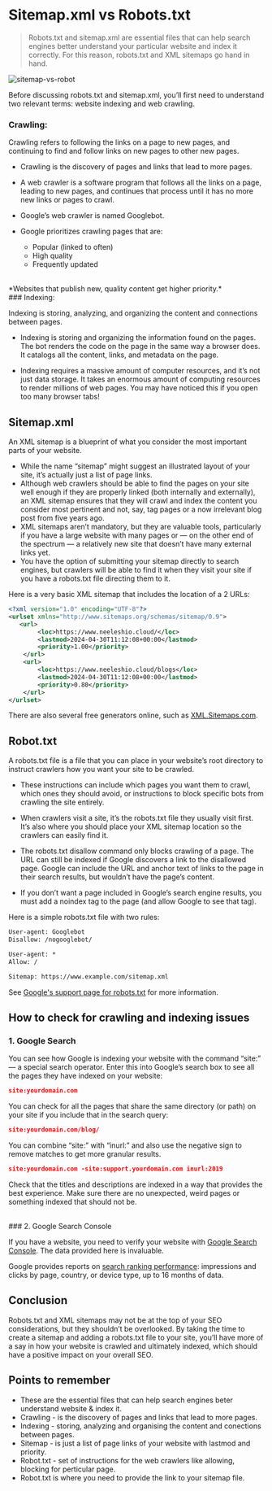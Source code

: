 # Sitemap.xml vs Robots.txt

> Robots.txt and sitemap.xml are essential files that can help search engines better understand your particular website and index it correctly. For this reason, robots.txt and XML sitemaps go hand in hand.

![sitemap-vs-robot](/sitemap-vs-robotstxt.png)

Before discussing robots.txt and sitemap.xml, you’ll first need to understand two relevant terms: website indexing and web crawling.

### Crawling:

Crawling refers to following the links on a page to new pages, and continuing to find and follow links on new pages to other new pages.

-   Crawling is the discovery of pages and links that lead to more pages.

-   A web crawler is a software program that follows all the links on a page, leading to new pages, and continues that process until it has no more new links or pages to crawl.

-   Google’s web crawler is named Googlebot.

-   Google prioritizes crawling pages that are:

    -   Popular (linked to often)
    -   High quality
    -   Frequently updated

<br />
*Websites that publish new, quality content get higher priority.*

<br />
### Indexing:

Indexing is storing, analyzing, and organizing the content and connections between pages.

-   Indexing is storing and organizing the information found on the pages. The bot renders the code on the page in the same way a browser does. It catalogs all the content, links, and metadata on the page.

-   Indexing requires a massive amount of computer resources, and it’s not just data storage. It takes an enormous amount of computing resources to render millions of web pages. You may have noticed this if you open too many browser tabs!

## Sitemap.xml

An XML sitemap is a blueprint of what you consider the most important parts of your website.

-   While the name “sitemap” might suggest an illustrated layout of your site, it’s actually just a list of page links.
-   Although web crawlers should be able to find the pages on your site well enough if they are properly linked (both internally and externally), an XML sitemap ensures that they will crawl and index the content you consider most pertinent and not, say, tag pages or a now irrelevant blog post from five years ago.
-   XML sitemaps aren’t mandatory, but they are valuable tools, particularly if you have a large website with many pages or — on the other end of the spectrum — a relatively new site that doesn’t have many external links yet.
-   You have the option of submitting your sitemap directly to search engines, but crawlers will be able to find it when they visit your site if you have a robots.txt file directing them to it.

Here is a very basic XML sitemap that includes the location of a 2 URLs:

```xml
<?xml version="1.0" encoding="UTF-8"?>
<urlset xmlns="http://www.sitemaps.org/schemas/sitemap/0.9">
   <url>
        <loc>https://www.neeleshio.cloud/</loc>
        <lastmod>2024-04-30T11:12:08+00:00</lastmod>
        <priority>1.00</priority>
    </url>
    <url>
        <loc>https://www.neeleshio.cloud/blogs</loc>
        <lastmod>2024-04-30T11:12:08+00:00</lastmod>
        <priority>0.80</priority>
    </url>
</urlset>
```

There are also several free generators online, such as [XML.Sitemaps.com](https://www.xml-sitemaps.com/).

## Robot.txt

A robots.txt file is a file that you can place in your website’s root directory to instruct crawlers how you want your site to be crawled.

-   These instructions can include which pages you want them to crawl, which ones they should avoid, or instructions to block specific bots from crawling the site entirely.
-   When crawlers visit a site, it’s the robots.txt file they usually visit first. It’s also where you should place your XML sitemap location so the crawlers can easily find it.

-   The robots.txt disallow command only blocks crawling of a page. The URL can still be indexed if Google discovers a link to the disallowed page. Google can include the URL and anchor text of links to the page in their search results, but wouldn’t have the page’s content.

-   If you don’t want a page included in Google’s search engine results, you must add a noindex tag to the page (and allow Google to see that tag).

Here is a simple robots.txt file with two rules:

```txt
User-agent: Googlebot
Disallow: /nogooglebot/

User-agent: *
Allow: /

Sitemap: https://www.example.com/sitemap.xml
```

See [Google's support page for robots.txt](https://developers.google.com/search/docs/crawling-indexing/robots/create-robots-txt) for more information.

## How to check for crawling and indexing issues

### 1. Google Search

You can see how Google is indexing your website with the command <span className="tag">“site:”</span> — a special search operator. Enter this into Google’s search box to see all the pages they have indexed on your website:

```json
site:yourdomain.com
```

You can check for all the pages that share the same directory (or path) on your site if you include that in the search query:

```json
site:yourdomain.com/blog/
```

You can combine “site:” with “inurl:” and also use the negative sign to remove matches to get more granular results.

```json
site:yourdomain.com -site:support.yourdomain.com inurl:2019
```

Check that the titles and descriptions are indexed in a way that provides the best experience. Make sure there are no unexpected, weird pages or something indexed that should not be.

<br />
### 2. Google Search Console

If you have a website, you need to verify your website with [Google Search Console](https://search.google.com/search-console/). The data provided here is invaluable.

Google provides reports on [search ranking performance](https://search.google.com/search-console/performance/search-analytics): impressions and clicks by page, country, or device type, up to 16 months of data.

## Conclusion

Robots.txt and XML sitemaps may not be at the top of your SEO considerations, but they shouldn’t be overlooked. By taking the time to create a sitemap and adding a robots.txt file to your site, you’ll have more of a say in how your website is crawled and ultimately indexed, which should have a positive impact on your overall SEO.

## Points to remember

-   These are the essential files that can help search engines beter understand website & index it.
-   Crawling - is the discovery of pages and links that lead to more pages.
-   Indexing - storing, analyzing and organising the content and conections between pages.
-   Sitemap - is just a list of page links of your website with lastmod and priority.
-   Robot.txt - set of instructions for the web crawlers like allowing, blocking for perticular page.
-   Robot.txt is where you need to provide the link to your sitemap file.
